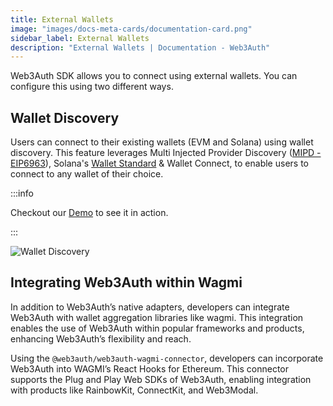 ```yaml
---
title: External Wallets
image: "images/docs-meta-cards/documentation-card.png"
sidebar_label: External Wallets
description: "External Wallets | Documentation - Web3Auth"
---
```


Web3Auth SDK allows you to connect using external wallets. You can configure this using two
different ways.

## Wallet Discovery

Users can connect to their existing wallets (EVM and Solana) using wallet discovery. This feature
leverages Multi Injected Provider Discovery
([MIPD - EIP6963](https://eips.ethereum.org/EIPS/eip-6963)), Solana's
[Wallet Standard](https://github.com/wallet-standard/wallet-standard/blob/master/extensions/solana.md)
& Wallet Connect, to enable users to connect to any wallet of their choice.

:::info

Checkout our [Demo](https://demo.web3auth.io) to see it in action.

:::

![Wallet Discovery](/images/external-wallets/wallet-discovery.png)

## Integrating Web3Auth within Wagmi

In addition to Web3Auth’s native adapters, developers can integrate Web3Auth with wallet aggregation
libraries like wagmi. This integration enables the use of Web3Auth within popular frameworks and
products, enhancing Web3Auth’s flexibility and reach.

Using the `@web3auth/web3auth-wagmi-connector`, developers can incorporate Web3Auth into WAGMI’s
React Hooks for Ethereum. This connector supports the Plug and Play Web SDKs of Web3Auth, enabling
integration with products like RainbowKit, ConnectKit, and Web3Modal.
